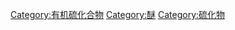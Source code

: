 {{catmore}}
{{Commonscat|Thioethers}}

[[Category:有机硫化合物|Category:有机硫化合物]]
[[Category:醚|Category:醚]]
[[Category:硫化物|Category:硫化物]]